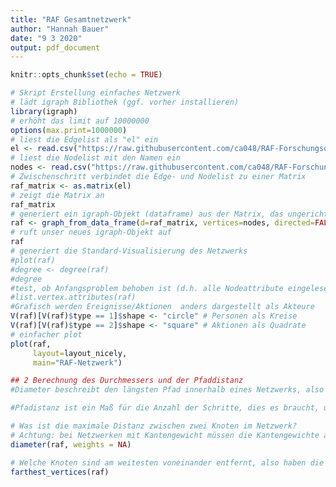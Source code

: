---
title: "RAF Gesamtnetzwerk"
author: "Hannah Bauer"
date: "9 3 2020"
output: pdf_document
---

```{r setup, include=FALSE}
knitr::opts_chunk$set(echo = TRUE)
```

```{r}
# Skript Erstellung einfaches Netzwerk
# lädt igraph Bibliothek (ggf. vorher installieren)
library(igraph)
# erhöht das limit auf 10000000
options(max.print=1000000)
# liest die Edgelist als "el" ein
el <- read.csv("https://raw.githubusercontent.com/ca048/RAF-Forschungsdesign/master/edges.csv", header=T, as.is=T, sep = ",")
# liest die Nodelist mit den Namen ein
nodes <- read.csv("https://raw.githubusercontent.com/ca048/RAF-Forschungsdesign/master/nodes.csv", header=T, as.is=T, sep = ",")
# Zwischenschritt verbindet die Edge- und Nodelist zu einer Matrix
raf_matrix <- as.matrix(el)
# zeigt die Matrix an
raf_matrix
# generiert ein igraph-Objekt (dataframe) aus der Matrix, das ungerichtet ist (directed = false)
raf <- graph_from_data_frame(d=raf_matrix, vertices=nodes, directed=FALSE)
# ruft unser neues igraph-Objekt auf
raf
# generiert die Standard-Visualisierung des Netzwerks
#plot(raf)
#degree <- degree(raf)
#degree
#test, ob Anfangsproblem behoben ist (d.h. alle Nodeattribute eingelesen werden und in die Matrix übernommen wurden)
#list.vertex.attributes(raf)
#Grafisch werden Ereignisse/Aktionen  anders dargestellt als Akteure
V(raf)[V(raf)$type == 1]$shape <- "circle" # Personen als Kreise
V(raf)[V(raf)$type == 2]$shape <- "square" # Aktionen als Quadrate
# einfacher plot
plot(raf,
     layout=layout_nicely,
     main="RAF-Netzwerk")
```
```{r diameter, exercise=TRUE, exercise.lines = 15}
## 2 Berechnung des Durchmessers und der Pfaddistanz
#Diameter beschreibt den längsten Pfad innerhalb eines Netzwerks, also die maximal mögliche Distanz zwischen zwei Knoten innerhalb des Netzwerks. 

#Pfadistanz ist ein Maß für die Anzahl der Schritte, dies es braucht, um ein Netzwerk zu "durchschreiten". Dabei sind die kürzesten und längsten Pfaddistanzen wichtige Aussagen.

# Was ist die maximale Distanz zwischen zwei Knoten im Netzwerk?
# Achtung: bei Netzwerken mit Kantengewicht müssen die Kantengewichte ausgeschaltet werden! 
diameter(raf, weights = NA)

# Welche Knoten sind am weitesten voneinander entfernt, also haben die längsten Schritte??
farthest_vertices(raf) 
```